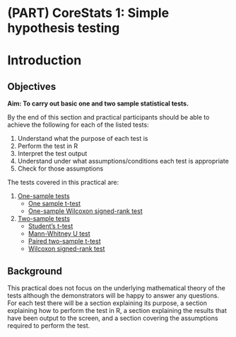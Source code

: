 # (PART) CoreStats 1: Simple hypothesis testing {.unnumbered}

# Introduction {#cs1-intro}

## Objectives
:::objectives
**Aim: To carry out basic one and two sample statistical tests.**

By the end of this section and practical participants should be able to achieve the following for each of the listed tests:

1.	Understand what the purpose of each test is
2.	Perform the test in R
3.	Interpret the test output
4.	Understand under what assumptions/conditions each test is appropriate
5.	Check for those assumptions
:::

The tests covered in this practical are:

1. [One-sample tests](#cs1-one-sample-tests)
    -	[One sample t-test](#cs1-onesample-t-test)
    -	[One-sample Wilcoxon signed-rank test](#cs1-onesample-wilcoxon-signed-rank)
2. [Two-sample tests](#cs1-two-sample)
    -	[Student’s t-test](#cs1-students-t-test)
    -	[Mann-Whitney U test](#cs1-mannwhitney-u-test) 
    -	[Paired two-sample t-test](#cs1-paired-two-sample-t-test)
    -	[Wilcoxon signed-rank test](#cs1-twosample-wilcoxon-signed-rank)

## Background

This practical does not focus on the underlying mathematical theory of the tests although the demonstrators will be happy to answer any questions.
For each test there will be a section explaining its purpose, a section explaining how to perform the test in R, a section explaining the results that have been output to the screen, and a section covering the assumptions required to perform the test.

